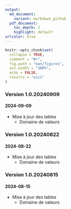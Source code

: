 ```yaml
---
output:
  md_document:
    variant: markdown_github
  pdf_document:
    toc_depth: 2
    highlight: default
urlcolor: blue
---
```

  
```r
knitr::opts_chunk$set(
  collapse = TRUE,
  comment = "#>",
  fig.path = "man/figures",
  out.width = "100%",
  echo = FALSE,
  results = "asis"
)
```

### Version 1.0.20240909
#### 2024-09-09
* Mise à jour des tables
  + Domaine de valeurs

### Version 1.0.20240822
#### 2024-08-22
* Mise à jour des tables
  + Domaine de valeurs

### Version 1.0.20240815
#### 2024-08-15
* Mise à jour des tables
  + Domaine de valeurs
